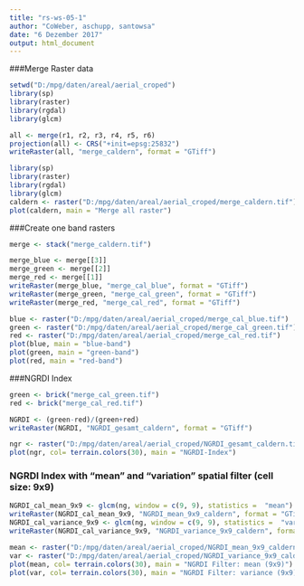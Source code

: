 ```yaml
---
title: "rs-ws-05-1"
author: "CoWeber, aschupp, santowsa"
date: "6 Dezember 2017"
output: html_document
---
```

###Merge Raster data
```r
setwd("D:/mpg/daten/areal/aerial_croped")
library(sp)
library(raster)
library(rgdal)
library(glcm)

all <- merge(r1, r2, r3, r4, r5, r6)
projection(all) <- CRS("+init=epsg:25832")
writeRaster(all, "merge_caldern", format = "GTiff")
```

```r
library(sp)
library(raster)
library(rgdal)
library(glcm)
caldern <- raster("D:/mpg/daten/areal/aerial_croped/merge_caldern.tif")
plot(caldern, main = "Merge all raster")
```


###Create one band rasters
```r
merge <- stack("merge_caldern.tif")

merge_blue <- merge[[3]]
merge_green <- merge[[2]]
merge_red <- merge[[1]]
writeRaster(merge_blue, "merge_cal_blue", format = "GTiff")
writeRaster(merge_green, "merge_cal_green", format = "GTiff")
writeRaster(merge_red, "merge_cal_red", format = "GTiff")
```

```r
blue <- raster("D:/mpg/daten/areal/aerial_croped/merge_cal_blue.tif")
green <- raster("D:/mpg/daten/areal/aerial_croped/merge_cal_green.tif")
red <- raster("D:/mpg/daten/areal/aerial_croped/merge_cal_red.tif")
plot(blue, main = "blue-band")
plot(green, main = "green-band")
plot(red, main = "red-band")
```

###NGRDI Index
```r
green <- brick("merge_cal_green.tif")
red <- brick("merge_cal_red.tif")

NGRDI <- (green-red)/(green+red)
writeRaster(NGRDI, "NGRDI_gesamt_caldern", format = "GTiff")
```

```r
ngr <- raster("D:/mpg/daten/areal/aerial_croped/NGRDI_gesamt_caldern.tif")
plot(ngr, col= terrain.colors(30), main = "NGRDI-Index")
```

### NGRDI Index with "mean" and "variation" spatial filter (cell size: 9x9)
```r
NGRDI_cal_mean_9x9 <- glcm(ng, window = c(9, 9), statistics =  "mean")
writeRaster(NGRDI_cal_mean_9x9, "NGRDI_mean_9x9_caldern", format = "GTiff")
NGRDI_cal_variance_9x9 <- glcm(ng, window = c(9, 9), statistics =  "variance")
writeRaster(NGRDI_cal_variance_9x9, "NGRDI_variance_9x9_caldern", format = "GTiff")
```

```r
mean <- raster("D:/mpg/daten/areal/aerial_croped/NGRDI_mean_9x9_caldern.tif")
var <- raster("D:/mpg/daten/areal/aerial_croped/NGRDI_variance_9x9_caldern.tif")
plot(mean, col= terrain.colors(30), main = "NGRDI Filter: mean (9x9)")
plot(var, col= terrain.colors(30), main = "NGRDI Filter: variance (9x9)")
```